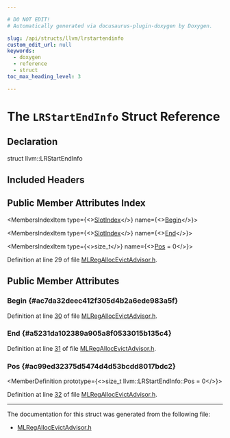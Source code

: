 ```yaml
---

# DO NOT EDIT!
# Automatically generated via docusaurus-plugin-doxygen by Doxygen.

slug: /api/structs/llvm/lrstartendinfo
custom_edit_url: null
keywords:
  - doxygen
  - reference
  - struct
toc_max_heading_level: 3

---
```





# The `LRStartEndInfo` Struct Reference

<DoxygenPage pluginConfig={pluginConfig}>



## Declaration

<CodeBlock>struct llvm::LRStartEndInfo</CodeBlock>

## Included Headers

<IncludesList>
<IncludesListItem
  filePath="CodeGen/MLRegAllocEvictAdvisor.h"
  permalink="/docs/api/files/lib/lib/codegen/mlregallocevictadvisor-h"
  isLocal="true" />
</IncludesList>

## Public Member Attributes Index

<MembersIndex>

<MembersIndexItem
  type={<><a href="/docs/api/classes/llvm/slotindex">SlotIndex</a></>}
  name={<><a href="#ac7da32deec412f305d4b2a6ede983a5f">Begin</a></>}>
</MembersIndexItem>

<MembersIndexItem
  type={<><a href="/docs/api/classes/llvm/slotindex">SlotIndex</a></>}
  name={<><a href="#a5231da102389a905a8f0533015b135c4">End</a></>}>
</MembersIndexItem>

<MembersIndexItem
  type={<>size&#95;t</>}
  name={<><a href="#ac99ed32375d5474d4d53bcdd8017bdc2">Pos</a> = 0</>}>
</MembersIndexItem>

</MembersIndex>


Definition at line 29 of file <a href="/docs/api/files/lib/lib/codegen/mlregallocevictadvisor-h">MLRegAllocEvictAdvisor.h</a>.

<SectionDefinition>

## Public Member Attributes

### Begin {#ac7da32deec412f305d4b2a6ede983a5f}

<MemberDefinition
  prototype="SlotIndex llvm::LRStartEndInfo::Begin">

Definition at line <a href="/docs/api/files/lib/lib/codegen/mlregallocevictadvisor-h/#l00030">30</a> of file <a href="/docs/api/files/lib/lib/codegen/mlregallocevictadvisor-h">MLRegAllocEvictAdvisor.h</a>.
</MemberDefinition>

### End {#a5231da102389a905a8f0533015b135c4}

<MemberDefinition
  prototype="SlotIndex llvm::LRStartEndInfo::End">

Definition at line <a href="/docs/api/files/lib/lib/codegen/mlregallocevictadvisor-h/#l00031">31</a> of file <a href="/docs/api/files/lib/lib/codegen/mlregallocevictadvisor-h">MLRegAllocEvictAdvisor.h</a>.
</MemberDefinition>

### Pos {#ac99ed32375d5474d4d53bcdd8017bdc2}

<MemberDefinition
  prototype={<>size&#95;t llvm::LRStartEndInfo::Pos = 0</>}>

Definition at line <a href="/docs/api/files/lib/lib/codegen/mlregallocevictadvisor-h/#l00032">32</a> of file <a href="/docs/api/files/lib/lib/codegen/mlregallocevictadvisor-h">MLRegAllocEvictAdvisor.h</a>.
</MemberDefinition>

</SectionDefinition>

<hr/>

The documentation for this struct was generated from the following file:

<ul>
<li><a href="/docs/api/files/lib/lib/codegen/mlregallocevictadvisor-h">MLRegAllocEvictAdvisor.h</a></li>
</ul>

</DoxygenPage>
